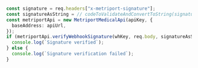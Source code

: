 ```typescript

  const signature = req.headers["x-metriport-signature"];
  const signatureAsString = // codeToValidateAndConvertToString(signature);
  const metriportApi = new MetriportMedicalApi(apiKey, {
    baseAddress: apiUrl,
  });
  if (metriportApi.verifyWebhookSignature(whKey, req.body, signatureAsString)) {
    console.log(`Signature verified`);
  } else {
    console.log(`Signature verification failed`);
  }

```